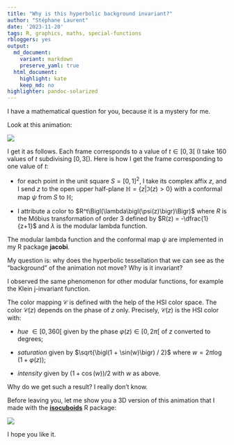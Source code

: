 ```yaml
---
title: "Why is this hyperbolic background invariant?"
author: "Stéphane Laurent"
date: '2023-11-20'
tags: R, graphics, maths, special-functions
rbloggers: yes
output:
  md_document:
    variant: markdown
    preserve_yaml: true
  html_document:
    highlight: kate
    keep_md: no
highlighter: pandoc-solarized
---
```


I have a mathematical question for you, because it is a mystery for me.

Look at this animation:

![](./figures/lambdaOnSquare.gif)

I get it as follows. Each frame corresponds to a value of $t \in [0,3[$ (I take 
$160$ values of $t$ subdivising $[0,3[$). Here is how I get the frame 
corresponding to one value of $t$:

- for each point in the unit square $S = {[0,1]}^2$, I take its complex affix 
$z$, and I send $z$ to the open upper half-plane 
$\mathbb{H} = \bigl\{z | \Im(z) > 0\bigr\}$ with a conformal map $\psi$ from 
$S$ to $\mathbb{H}$;

- I attribute a color to $R^t\Bigl(\lambda\bigl(\psi(z)\bigr)\Bigr)$ where $R$ 
is the Möbius transformation of order $3$ defined by $R(z) = -\dfrac{1}{z+1}$ 
and $\lambda$ is the modular lambda function.

The modular lambda function and the conformal map $\psi$ are implemented in my 
R package **jacobi**.

My question is: why does the hyperbolic tessellation that we can see as the 
"background" of the animation not move? Why is it invariant?

I observed the same phenomenon for other modular functions, for example the 
Klein j-invariant function.

The color mapping $\mathcal{C}$ is defined with the help of the HSI color 
space. The color $\mathcal{C}(z)$ depends on the phase of $z$ only. 
Precisely, $\mathcal{C}(z)$ is the HSI color with:

- *hue* $\in [0, 360[$ given by the phase $\varphi(z) \in [0, 2\pi[$ 
of $z$ converted to degrees;

- *saturation* given by $\sqrt{\bigl(1 + \sin(w)\bigr) / 2}$ where 
$w = 2\pi\log\bigl(1+\varphi(z)\bigr)$;

- *intensity* given by $\bigl(1 + \cos(w)\bigr) / 2$ with $w$ as above.

Why do we get such a result? I really don't know.

Before leaving you, let me show you a 3D version of this animation that I 
made with the [**isocuboids**](https://github.com/cj-holmes/isocuboids) 
R package:

![](./figures/isocuboids_lambdaOnSquare-gray.gif)

I hope you like it.